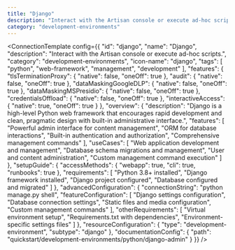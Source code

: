 ```yaml
---
title: "Django"
description: "Interact with the Artisan console or execute ad-hoc scripts."
category: "development-environments"
---
```



<ConnectionTemplate config={{
  "id": "django",
  "name": "Django",
  "description": "Interact with the Artisan console or execute ad-hoc scripts.",
  "category": "development-environments",
  "icon-name": "django",
  "tags": [
    "python",
    "web-framework",
    "management",
    "development"
  ],
  "features": {
    "tlsTerminationProxy": {
      "native": false,
      "oneOff": true
    },
    "audit": {
      "native": false,
      "oneOff": true
    },
    "dataMaskingGoogleDLP": {
      "native": false,
      "oneOff": true
    },
    "dataMaskingMSPresidio": {
      "native": false,
      "oneOff": true
    },
    "credentialsOffload": {
      "native": false,
      "oneOff": true
    },
    "interactiveAccess": {
      "native": true,
      "oneOff": true
    }
  },
  "overview": {
    "description": "Django is a high-level Python web framework that encourages rapid development and clean, pragmatic design with built-in administrative interface.",
    "features": [
      "Powerful admin interface for content management",
      "ORM for database interactions",
      "Built-in authentication and authorization",
      "Comprehensive management commands"
    ],
    "useCases": [
      "Web application development and management",
      "Database schema migrations and management",
      "User and content administration",
      "Custom management command execution"
    ]
  },
  "setupGuide": {
    "accessMethods": {
      "webapp": true,
      "cli": true,
      "runbooks": true
    },
    "requirements": [
      "Python 3.8+ installed",
      "Django framework installed",
      "Django project configured",
      "Database configured and migrated"
    ]
  },
  "advancedConfiguration": {
    "connectionString": "python manage.py shell",
    "featureConfiguration": [
      "Django settings configuration",
      "Database connection settings",
      "Static files and media configuration",
      "Custom management commands"
    ],
    "otherRequirements": [
      "Virtual environment setup",
      "Requirements.txt with dependencies",
      "Environment-specific settings files"
    ]
  },
  "resourceConfiguration": {
    "type": "development-environment",
    "subtype": "django"
  },
  "documentationConfig": {
    "path": "quickstart/development-environments/python/django-admin"
  }
}} />


